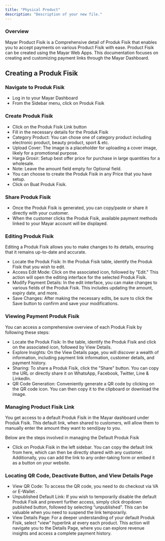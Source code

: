 ```yaml
---
title: "Physical Product"
description: "Description of your new file."
---
```


### Overview

Mayar Product Fisik is a Comprehensive detail of Produk Fisik that enables you to accept payments on various Product Fisik with ease. Product Fisik can be created using the Mayar Web Apps. This documentation focuses on creating and customizing payment links through the Mayar Dashboard.

## Creating a Produk Fisik

### Navigate to Produk Fisik

- Log in to your Mayar Dashboard
- From the Sidebar menu, click on Produk Fisik

### Create Produk Fisik

- Click on the Produk Fisik Link button
- Fill in the necessary details for the Produk Fisik
- Category Product: You can chose one of category product including electronic product, beauty product, sport & etc.
- Upload Cover: The image is a placeholder for uploading a cover image, likely for a promotional purpose.
- Harga Grosir: Setup best offer price for purchase in large quantities for a wholesale.
- Note: Leave the amount field empty for Optional field.
- You can choose to create the Produk Fisik in any Price that you have setup.
- Click on Buat Produk Fisik.

### Share Produk Fisik

- Once the Produk Fisik is generated, you can copy/paste or share it directly with your customer.
- When the customer clicks the Produk Fisik, available payment methods linked to your Mayar account will be displayed.

### Editing Produk Fisik

Editing a Produk Fisik allows you to make changes to its details, ensuring that it remains up-to-date and accurate.

- Locate the Produk Fisik: In the Produk Fisik table, identify the Produk Fisik that you wish to edit.
- Access Edit Mode: Click on the associated icon, followed by "Edit." This action will open the editing interface for the selected Produk Fisik.
- Modify Payment Details: In the edit interface, you can make changes to various fields of the Produk Fisik. This includes updating the amount, expiry date, and more.
- Save Changes: After making the necessary edits, be sure to click the Save button to confirm and save your modifications.

### Viewing Payment Produk Fisik

You can access a comprehensive overview of each Produk Fisik by following these steps:

- Locate the Produk Fisik: In the table, identify the Produk Fisik and click on the associated icon, followed by View Details.
- Explore Insights: On the View Details page, you will discover a wealth of information, including payment link information, customer details, and payment history.
- Sharing: To share a Produk Fisik, click the "Share" button. You can copy the URL or directly share it on WhatsApp, Facebook, Twitter, Line & LinkedIn.
- QR Code Generation: Conveniently generate a QR code by clicking on the QR code icon. You can then copy it to the clipboard or download the image.

### Managing Product Fisik Link

You get access to a default Produk Fisik in the Mayar dashboard under Produk Fisik. This default link, when shared to customers, will allow them to manually enter the amount they want to send/pay to you.

Below are the steps involved in managing the Default Produk Fisik

- Click on Produk Fisik in the left sidebar. You can copy the default link from here, which can then be directly shared with any customer. Additionally, you can add the link to any order-taking form or embed it as a button on your website.

### Locating QR Code, Deactivate Button, and View Details Page

- View QR Code: To access the QR code, you need to do checkout via VA or E-Wallet .
- Unpublished Default Link: If you wish to temporarily disable the default Produk Fisik and prevent further access, simply click dropdown published button, followed by selecting “unpublished”. This can be valuable when you need to suspend the link temporarily.
- View Details Page: For a deeper understanding of your default Produk Fisik, select "view" hyperlink at every each product. This action will navigate you to the Details Page, where you can explore revenue insights and access a complete payment history.